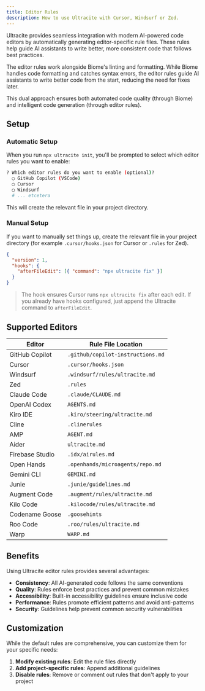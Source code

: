 ```yaml
---
title: Editor Rules
description: How to use Ultracite with Cursor, Windsurf or Zed.
---
```


Ultracite provides seamless integration with modern AI-powered code editors by automatically generating editor-specific rule files. These rules help guide AI assistants to write better, more consistent code that follows best practices.

The editor rules work alongside Biome's linting and formatting. While Biome handles code formatting and catches syntax errors, the editor rules guide AI assistants to write better code from the start, reducing the need for fixes later.

This dual approach ensures both automated code quality (through Biome) and intelligent code generation (through editor rules).

## Setup

### Automatic Setup

When you run `npx ultracite init`, you'll be prompted to select which editor rules you want to enable:

```bash
? Which editor rules do you want to enable (optional)?
  ◯ GitHub Copilot (VSCode)
  ◯ Cursor
  ◯ Windsurf
  # ... etcetera
```

This will create the relevant file in your project directory.

### Manual Setup

If you want to manually set things up, create the relevant file in your project directory (for example `.cursor/hooks.json` for Cursor or `.rules` for Zed).

```json title=".cursor/hooks.json"
{
  "version": 1,
  "hooks": {
    "afterFileEdit": [{ "command": "npx ultracite fix" }]
  }
}
```

> The hook ensures Cursor runs `npx ultracite fix` after each edit. If you already have hooks configured, just append the Ultracite command to `afterFileEdit`.

## Supported Editors

| Editor          | Rule File Location                |
| --------------- | --------------------------------- |
| GitHub Copilot  | `.github/copilot-instructions.md` |
| Cursor          | `.cursor/hooks.json`              |
| Windsurf        | `.windsurf/rules/ultracite.md`    |
| Zed             | `.rules`                          |
| Claude Code     | `.claude/CLAUDE.md`               |
| OpenAI Codex    | `AGENTS.md`                       |
| Kiro IDE        | `.kiro/steering/ultracite.md`     |
| Cline           | `.clinerules`                     |
| AMP             | `AGENT.md`                        |
| Aider           | `ultracite.md`                    |
| Firebase Studio | `.idx/airules.md`                 |
| Open Hands      | `.openhands/microagents/repo.md`  |
| Gemini CLI      | `GEMINI.md`                       |
| Junie           | `.junie/guidelines.md`            |
| Augment Code    | `.augment/rules/ultracite.md`     |
| Kilo Code       | `.kilocode/rules/ultracite.md`    |
| Codename Goose  | `.goosehints`                     |
| Roo Code        | `.roo/rules/ultracite.md`         |
| Warp            | `WARP.md`                         |

## Benefits

Using Ultracite editor rules provides several advantages:

- **Consistency**: All AI-generated code follows the same conventions
- **Quality**: Rules enforce best practices and prevent common mistakes
- **Accessibility**: Built-in accessibility guidelines ensure inclusive code
- **Performance**: Rules promote efficient patterns and avoid anti-patterns
- **Security**: Guidelines help prevent common security vulnerabilities

## Customization

While the default rules are comprehensive, you can customize them for your specific needs:

1. **Modify existing rules**: Edit the rule files directly
2. **Add project-specific rules**: Append additional guidelines
3. **Disable rules**: Remove or comment out rules that don't apply to your project
